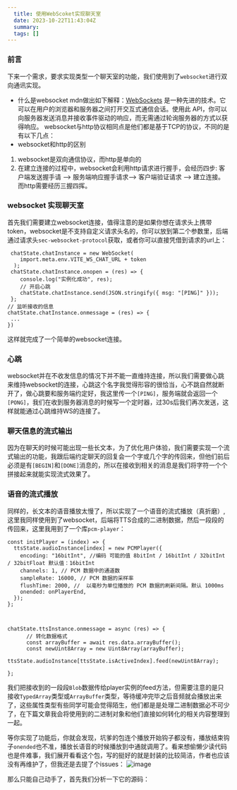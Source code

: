 ```yaml
---
  title: 使用WebScoket实现聊天室
  date: 2023-10-22T11:43:04Z
  summary:
  tags: []
---
```

  
  ### 前言
下来一个需求，要求实现类型一个聊天室的功能，我们使用到了`websocket`进行双向通讯实现。
* 什么是websocket
mdn做出如下解释：[WebSockets](https://developer.mozilla.org/zh-CN/docs/Web/API/WebSocket) 是一种先进的技术。它可以在用户的浏览器和服务器之间打开交互式通信会话。使用此 API，你可以向服务器发送消息并接收事件驱动的响应，而无需通过轮询服务器的方式以获得响应。
websocket与http协议相同点是他们都是基于TCP的协议，不同的是有以下几点：
* websocket和http的区别
1. websocket是双向通信协议，而http是单向的
2. 在建立连接的过程中，websocket会利用http请求进行握手，会经历四步: 客户端发送握手请 --> 服务端响应握手请求--> 客户端验证请求 --> 建立连接。而http需要经历三握四挥。

### websocket 实现聊天室

首先我们需要建立websocket连接，值得注意的是如果你想在请求头上携带token，websocket是不支持自定义请求头名的，你可以放到第二个参数里，后端通过请求头`sec-websocket-protocol`获取，或者你可以直接凭借到请求的url上：
```
 chatState.chatInstance = new WebSocket(
    import.meta.env.VITE_WS_CHAT_URL + token
  );
 chatState.chatInstance.onopen = (res) => {
    console.log("实例化成功", res);
    // 开启心跳
    chatState.chatInstance.send(JSON.stringify({ msg: "[PING]" }));
 };
// 监听接收的信息
chatState.chatInstance.onmessage = (res) => {
 ...
})
```
这样就完成了一个简单的websocket连接。

### 心跳
websocket并在不收发信息的情况下并不能一直维持连接，所以我们需要做心跳来维持websocket的连接，心跳这个名字我觉得形容的很恰当，心不跳自然就断开了，做心跳要和服务端约定好，我这里传一个`[PING]`，服务端就会返回一个`[PONG]`，我们在收到服务器消息的时候写一个定时器，过30s后我们再次发送，这样就能通过心跳维持WS的连接了。

### 聊天信息的流式输出
因为在聊天的时候可能出现一些长文本，为了优化用户体验，我们需要实现一个流式输出的功能，我跟后端约定聊天的回复会一个字或几个字的传回来，但他们前后必须是有`[BEGIN]`和`[DONE]`消息的，所以在接收到相关的消息是我们将字符一个个拼接起来就能实现流式效果了。

### 语音的流式播放
同样的，长文本的语音播放太慢了，所以实现了一个语音的流式播放（真折磨）,这里我同样使用到了websocket，后端将TTS合成的二进制数据，然后一段段的传回来，这里我用到了一个库`pcm-player`：
```
const initPlayer = (index) => {
  ttsState.audioInstance[index] = new PCMPlayer({
    encoding: "16bitInt", //编码 可能的值 8bitInt / 16bitInt / 32bitInt / 32bitFloat 默认值：16bitInt
    channels: 1, // PCM 数据中的通道数
    sampleRate: 16000, // PCM 数据的采样率
    flushTime: 2000, //  以毫秒为单位播放的 PCM 数据的刷新间隔。默认 1000ms
    onended: onPlayerEnd,
  });
};



chatState.ttsInstance.onmessage = async (res) => {
      // 转化数据格式
      const arrayBuffer = await res.data.arrayBuffer();
      const newUint8Array = new Uint8Array(arrayBuffer);
      ttsState.audioInstance[ttsState.isActiveIndex].feed(newUint8Array);
    
};
```
我们把接收到的一段段`Blob`数据传给player实例的feed方法，但需要注意的是只接收`TypedArray`类型或`ArrayBuffer`类型，等待缓冲完毕之后音频就会播放出来了，这些属性类型有些同学可能会觉得陌生，他们都是是处理二进制数据必不可少了，在下篇文章我会将使用到的二进制对象和他们直接如何转化的相关内容整理到一起。

等你实现了功能后，你就会发现，坑爹的包连个播放开始钩子都没有，播放结束钩子`onended`也不准，播放长语音的时候播放到中通就调用了。看来想偷懒少读代码也是件难事，我们展开看看这个包，写的挺好的就是封装的比较简洁，作者也应该没有再维护了，但我还是去提了个issues：
![image](https://github.com/coderInwind/inwindBlog/assets/91716457/22ce07bb-52d9-44ab-a243-7fdddb2d1737)

那么只能自己动手了，首先我们分析一下它的源码：







  